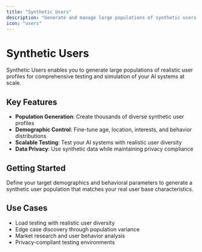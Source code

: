 ```yaml
---
title: "Synthetic Users"
description: "Generate and manage large populations of synthetic users for comprehensive testing"
icon: "users"
---
```


# Synthetic Users

Synthetic Users enables you to generate large populations of realistic user profiles for comprehensive testing and simulation of your AI systems at scale.

## Key Features

- **Population Generation**: Create thousands of diverse synthetic user profiles
- **Demographic Control**: Fine-tune age, location, interests, and behavior distributions
- **Scalable Testing**: Test your AI systems with realistic user diversity
- **Data Privacy**: Use synthetic data while maintaining privacy compliance

## Getting Started

Define your target demographics and behavioral parameters to generate a synthetic user population that matches your real user base characteristics.

## Use Cases

- Load testing with realistic user diversity
- Edge case discovery through population variance
- Market research and user behavior analysis
- Privacy-compliant testing environments 